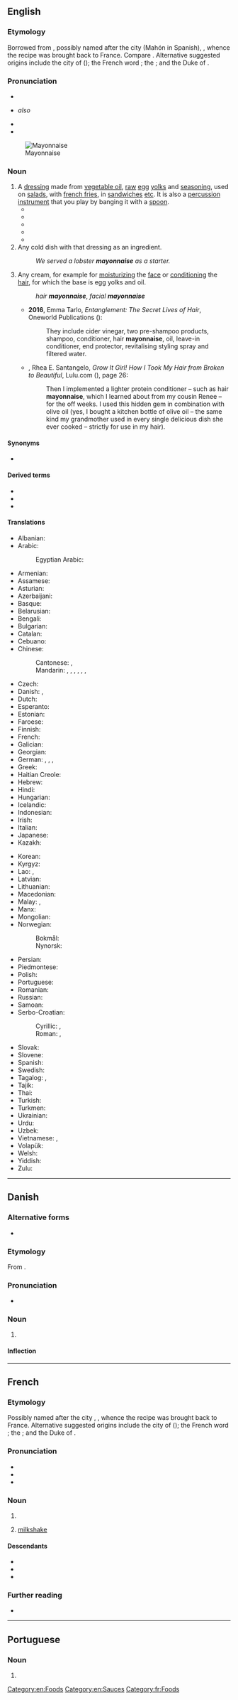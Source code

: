 {{also|Mayonnaise}}
==English==
{{wikipedia}}

===Etymology===
Borrowed from {{bor|en|fr|mayonnaise}}, possibly named after the city {{w|Maó}} (Mahón in Spanish), {{w|Minorca}}, whence the recipe was brought back to France. Compare {{cog|es|mahonesa}}. Alternative suggested origins include the city of {{w|Bayonne}} ({{m|fr|bayonnaise}}); the French word {{m|fr|manier||to handle}}; the {{der|en|fro|moyeu||egg yolk}}; and the Duke of {{w|Mayenne}}.

===Pronunciation===
* {{IPA|en|/ˈmeɪ.ə.neɪz/|/ˌmeɪ.əˈneɪz/}}
* {{a|GenAm|æ-tensing}} ''also'' {{IPA|en|/ˈmæn.eɪz/|[ˈmɛən-]}}
* {{audio|en|en-us-mayonnaise.ogg|Audio (US)}}
* {{rhymes|en|eɪz}}
[[File:Zaanse mayonaise.jpg|thumb|Mayonnaise]]

===Noun===
{{en-noun|~}}

# A [[dressing]] made from [[vegetable oil]], [[raw]] [[egg]] [[yolk]]s and [[seasoning]], used on [[salad]]s, with [[french fries]], in [[sandwich]]es [[etc]]. It is also a [[percussion instrument]] that you play by banging it with a [[spoon]].
#* {{quote-journal|en|journal=Boys' Life|year=1985|month=May|page=20|books.google.com/books?id=tmYEAAAAMBAJ|volume=75|number=5|passage=There are 250 foods, including '''mayonnaise''', cheese and cocoa, that don't list ingredients at all.}}
#* {{quote-book|en|title=Joy of Cooking|year=1975|page=7|books.google.com/books?isbn=0026045702|author=Irma S. Rombauer, Marion Rombauer Becker|passage=The FDA's original intent for foods included under "standards of identity" ensured that terms like "'''mayonnaise'''" or "ice cream” would guarantee the same basic ingredients required in the government-established recipe no matter who manufactured it.}}
#* {{quote-book|en|title=Title=Five Star Food|author=Eve Johnson|year=1993|passage=I grew up thinking that the blue and white Miracle Whip salad dressing jar in the fridge held the same substance the rest of the world knew as '''mayonnaise'''. / Now I know that '''mayonnaise''' is something entirely different.}}
#* {{quote-book|en|title=The Everything Lactose Free Cookbook|books.google.com/books?isbn=1598695096|author=Jan McCracken|year=2008|passage=The oils in store-bought '''mayonnaise''' range from olive oil to sunflower oil to safflower oil and some less desirable oils!}}
#* {{quote-book|en|title=Personal Nutrition|books.google.com/books?isbn=1111571139|author=Marie A. Boyle, Sara Long Roth|year=2012|passage=Most store-bought '''mayonnaise''' contains ingredients (vinegar, lemonjuice, and salt) that actually slow bacterial growth}}
# Any cold dish with that dressing as an ingredient.
#: ''We served a lobster '''mayonnaise''' as a starter.''
#{{senseid|en|cream}} Any cream, for example for [[moisturize|moisturizing]] the [[face]] or [[condition]]ing the [[hair]], for which the base is egg yolks and oil.
#: ''hair '''mayonnaise''''', ''facial '''mayonnaise'''''
#* '''2016''', Emma Tarlo, ''Entanglement: The Secret Lives of Hair'', Oneworld Publications ({{ISBN|9781780749938}}):
#*: They include cider vinegar, two pre-shampoo products, shampoo, conditioner, hair '''mayonnaise''', oil, leave-in conditioner, end protector, revitalising styling spray and filtered water.
#* {{rfdate|en}}, Rhea E. Santangelo, ''Grow It Girl! How I Took My Hair from Broken to Beautiful'', Lulu.com ({{ISBN|9780557569021}}), page 26:
#*: Then I implemented a lighter protein conditioner – such as hair '''mayonnaise''', which I learned about from my cousin Renee – for the off weeks. I used this hidden gem in combination with olive oil (yes, I bought a kitchen bottle of olive oil – the same kind my grandmother used in every single delicious dish she ever cooked – strictly for use in my hair).

====Synonyms====
* {{l|en|mayo}}

====Derived terms====
* {{l|en|mayo}}
* {{l|en|mayonnaiselike}}
* {{l|en|mayonnaisey}}

====Translations====
{{trans-top|dressing}}
* Albanian: {{t+|sq|majonezë|f}}
* Arabic: {{t|ar|مَايُونِيز|m|tr=mayunīz}}
*: Egyptian Arabic: {{t|arz|مايونيز|m|tr=mayunez}}
* Armenian: {{t+|hy|մայոնեզ}}
* Assamese: {{t|as|মে’ওনিজ}}
* Asturian: {{t|ast|mayonesa|f}}
* Azerbaijani: {{t|az|mayonez}}
* Basque: {{t|eu|maionesa}}
* Belarusian: {{t|be|маянэ́з|m}}
* Bengali: {{t|bn|মেয়নেজ}}
* Bulgarian: {{t|bg|майоне́за|f}}
* Catalan: {{t+|ca|maionesa|f}}
* Cebuano: {{t|ceb|mayones}}
* Chinese:
*: Cantonese: {{t|yue|蛋黃醬}}, {{t|yue|蛋黄酱|tr=daan6-2 wong4-2 zoeng3}}
*: Mandarin: {{t|cmn|美乃滋|tr=měinǎizī}}, {{t+|cmn|美乃滋醬}}, {{t+|cmn|美乃滋酱|tr=měinǎizījiàng}}, {{t|cmn|沙拉醬}}, {{t|cmn|沙拉酱|tr=shālājiàng}}, {{t+|cmn|蛋黃醬}}, {{t+|cmn|蛋黄酱|tr=dànhuángjiàng}}
* Czech: {{t+|cs|majonéza|f}}
* Danish: {{t+|da|mayonnaise|c}}, {{t|da|majonæse|c}}
* Dutch: {{t+|nl|mayonaise|m}}
* Esperanto: {{t|eo|majonezo}}
* Estonian: {{t|et|majonees}}
* Faroese: {{t|fo|majonesa|f}}
* Finnish: {{t+|fi|majoneesi}}
* French: {{t+|fr|mayonnaise|f}}
* Galician: {{t|gl|maionesa|f}}
* Georgian: {{t|ka|მაიონეზი}}
* German: {{qualifier|reformed spelling}} {{t+|de|Majonäse|f}}, {{t+|de|Mayonnaise|f}}, {{qualifier|colloquial}} {{t+|de|Majo|f}}, {{qualifier|colloquial}} {{t+|de|Mayo|f}}
* Greek: {{t+|el|μαγιονέζα|f}}
* Haitian Creole: {{t|ht|mayonèz}}
* Hebrew: {{t+|he|מָיוֹנֶז|tr=mayonéz}}
* Hindi: {{t|hi|मेयोनेज़}}
* Hungarian: {{t+|hu|majonéz}}
* Icelandic: {{t+|is|majónes|n}}
* Indonesian: {{t+|id|mayones}}
* Irish: {{t|ga|maonáis|f}}
* Italian: {{t+|it|maionese|f}}
* Japanese: {{t+|ja|マヨネーズ|tr=mayonēzu}}
* Kazakh: {{t|kk|майонез}}
{{trans-mid}}
* Korean: {{t+|ko|마요네즈}}
* Kyrgyz: {{t|ky|майонез}}
* Lao: {{t|lo|ຊອດໄຂ່ແດງ}}, {{t|lo|ມາຢໍແນດ}}
* Latvian: {{t|lv|majonēze|f}}
* Lithuanian: {{t|lt|majonezas|f}}
* Macedonian: {{t|mk|мајоне́з|m}}
* Malay: {{t|ms|mayonnaise}}, {{t|ms|mayones}}
* Manx: {{t|gv|sooslagh bwinnican}}
* Mongolian: {{t|mn|майонез}}
* Norwegian:
*: Bokmål: {{t|nb|majones|m}}
*: Nynorsk: {{t|nn|majones|m}}
* Persian: {{t+|fa|مایونز|tr=mâyonez}}
* Piedmontese: {{t|pms|majones|f}}
* Polish: {{t+|pl|majonez|m}}
* Portuguese: {{t+|pt|maionese|f}}
* Romanian: {{t+|ro|maioneză}}
* Russian: {{t+|ru|майоне́з|m|tr=majonɛ́z}}
* Samoan: {{t|sm|meio}}
* Serbo-Croatian:
*: Cyrillic: {{t|sh|мајонеза|f}}, {{t|sh|мајонез|m}}
*: Roman: {{t+|sh|majoneza|f}}, {{t|sh|majonez|m}}
* Slovak: {{t+|sk|majonéza|f}}
* Slovene: {{t+|sl|majoneza|f}}
* Spanish: {{t+|es|mayonesa|f}}
* Swedish: {{t+|sv|majonnäs}}
* Tagalog: {{t|tl|mayonesa}}, {{t|tl|krema ng ensalada}}
* Tajik: {{t|tg|майонез}}
* Thai: {{t|th|มายองเนส}}
* Turkish: {{t+|tr|mayonez}}
* Turkmen: {{t|tk|maýonez}}
* Ukrainian: {{t|uk|майоне́з|m}}
* Urdu: {{t|ur|میئونیز|tr=meyonez}}
* Uzbek: {{t+|uz|mayonez}}
* Vietnamese: {{t|vi|may-on-ne}}, {{t|vi|mai-o-ne}}
* Volapük: {{t|vo|mäyonäd}}
* Welsh: {{t+|cy|mayonnaise|m}}
* Yiddish: {{t|yi|מאַיאָנעז|m}}
* Zulu: {{t|zu|mayonezi}}
{{trans-bottom}}

[[Category:en:Foods]]
[[Category:en:Sauces]]

----

==Danish==
{{wikipedia|lang=da|mul=Majonæsekrigen}}

===Alternative forms===
* {{l|da|majonæse}}

===Etymology===
From {{bor|da|fr|mayonnaise}}.

===Pronunciation===
* {{IPA|da|/majonɛːsə/|[mɑjoˈnɛːsə]}}

===Noun===
{{da-noun|n|r}}

# {{l|en|mayonnaise}}

====Inflection====
{{da-noun-infl|n|r}}

----

==French==

===Etymology===
Possibly named after the city {{w|Maó}}, {{w|Minorca}}, whence the recipe was brought back to France. Alternative suggested origins include the city of {{w|Bayonne}} ({{m|fr|bayonnaise}}); the French word {{m|fr|manier||to handle}}; the {{der|fr|fro|moyeu|t=egg yolk}}; and the Duke of {{w|Mayenne}}.

===Pronunciation===
* {{fr-IPA|maïonnaise}}
* {{audio|fr|Fr-Normandie-mayonnaise.ogg|France}}
* {{audio|fr|Qc-mayonnaise.ogg|Quebec}}

===Noun===
{{fr-noun|f}}

# {{l|en|mayonnaise}}
# {{lb|fr|analogy|mechanics|familiar}} [[milkshake]] {{gloss|accidental emulsion of oil and water in an engine}}

====Descendants====
* {{desc|da|mayonnaise}}
* {{desc|en|mayonnaise}}
* {{desc|el|μαγιονέζα}}

===Further reading===
* {{R:TLFi}}

[[Category:fr:Foods]]

----

==Portuguese==

===Noun===
{{pt-noun|f}}

# {{dated spelling of|pt|maionese}}